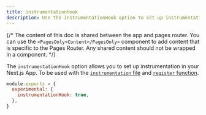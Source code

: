 ```yaml
---
title: instrumentationHook
description: Use the instrumentationHook option to set up instrumentation in your Next.js App.
---
```


{/* The content of this doc is shared between the app and pages router. You can use the `<PagesOnly>Content</PagesOnly>` component to add content that is specific to the Pages Router. Any shared content should not be wrapped in a component. */}

The `instrumentationHook` option allows you to set up instrumentation in your Next.js App. To be used with the [`instrumentation` file](/docs/app/api-reference/file-conventions/instrumentation) and [`register` function](/docs/app/api-reference/file-conventions/instrumentation#register-required).

```js filename="next.config.js"
module.exports = {
  experimental: {
    instrumentationHook: true,
  },
}
```
